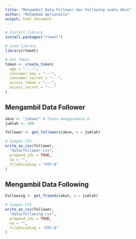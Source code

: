 ```yaml
---
title: "Mengambil Data Follower dan Following suatu Akun"
author: "Muhammad Apriandito"
output: html_document
---
```


```r
# Install library
install.packages("rtweet")
```

```r
# Load library
library(rtweet)
```

```r
# Set Token
token <- create_token(
  app = "----",
  consumer_key = "---",
  consumer_secret = "---",
  access_token = "---",
  access_secret = "---"
)
```

## Mengambil Data Follower

```r
akun <- "jokowi" # Tanpa menggunkana @
jumlah <- 100
```

```r
follower <- get_followers(akun, n = jumlah)
```

```r
# Simpan CSV
write_as_csv(follower,
  "data/follower.csv",
  prepend_ids = TRUE,
  na = "",
  fileEncoding = "UTF-8"
)
```

## Mengambil Data Following

```r
Following <- get_friends(akun, n = jumlah)
```

```r
# Simpan CSV
write_as_csv(follower,
  "data/following.csv",
  prepend_ids = TRUE,
  na = "",
  fileEncoding = "UTF-8"
)
```
